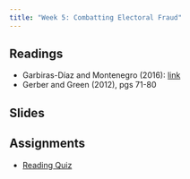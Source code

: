 ```yaml
---
title: "Week 5: Combatting Electoral Fraud"
---
```


## Readings

-   Garbiras-Díaz and Montenegro (2016): [link](https://www.aeaweb.org/articles?id=10.1257/aer.20210778)
-   Gerber and Green (2012), pgs 71-80

## Slides


## Assignments

-   [Reading Quiz](https://canvas.mit.edu/courses/24619/quizzes/39667)
